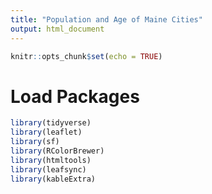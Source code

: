 ```yaml
---
title: "Population and Age of Maine Cities"
output: html_document
---
```


```r
knitr::opts_chunk$set(echo = TRUE)
```

# Load Packages

```r

library(tidyverse) 
library(leaflet) 
library(sf) 
library(RColorBrewer) 
library(htmltools) 
library(leafsync) 
library(kableExtra) 

```